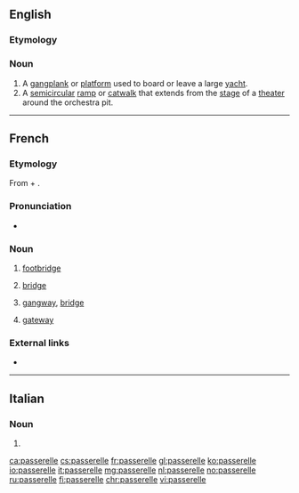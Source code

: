 ==English==

===Etymology===
{{etyl|fr|en}}

===Noun===
{{en-noun}}

# A [[gangplank]] or [[platform]] used to board or leave a large [[yacht]].
# A [[semicircular]] [[ramp]] or [[catwalk]] that extends from the [[stage]] of a [[theater]] around the orchestra pit.

----

==French==

===Etymology===
From {{term|passer}} + {{term|-elle}}.

===Pronunciation===
* {{IPA|/pasʁɛl/|lang=fr}}

===Noun===
{{fr-noun|f}}

# [[footbridge]]
# {{context|nautical|lang=fr}} [[bridge]]
# {{context|aviation|nautical|lang=fr}} [[gangway]], [[bridge]]
# {{context|computing|lang=fr}} [[gateway]]

===External links===
* {{R:TLFi}}

----

==Italian==

===Noun===
{{head|it|noun plural form|g=f}}

# {{plural of|passerella|lang=it}}

[[ca:passerelle]]
[[cs:passerelle]]
[[fr:passerelle]]
[[gl:passerelle]]
[[ko:passerelle]]
[[io:passerelle]]
[[it:passerelle]]
[[mg:passerelle]]
[[nl:passerelle]]
[[no:passerelle]]
[[ru:passerelle]]
[[fi:passerelle]]
[[chr:passerelle]]
[[vi:passerelle]]